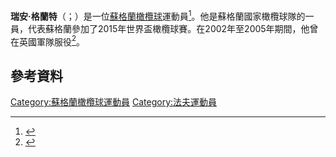 '''瑞安·格蘭特'''（{{lang-en|Ryan Grant}}；{{bd|1985年|10月8日}}）是一位[[蘇格蘭|蘇格蘭]][[橄欖球|橄欖球]]運動員<ref>{{cite news|last=Mason|first=Jim|title=Ryan Grant urges Scotland to continue tour momentum|url=http://www.bbc.co.uk/sport/0/rugby-union/18342238|newspaper=BBC Sport|date=6 June 2012|accessdate=2015-11-23|archive-date=2012-06-09|archive-url=https://web.archive.org/web/20120609040913/http://www.bbc.co.uk/sport/0/rugby-union/18342238|dead-url=no}}</ref>。他是蘇格蘭國家橄欖球隊的一員，代表蘇格蘭參加了2015年世界盃橄欖球賽。在2002年至2005年期間，他曾在英國軍隊服役<ref>{{cite web|url=https://www.linkedin.com/profile/view?id=177574785&authType=name&authToken=-7yn&trk=prof-sb-browse_map-name"|title=LinkedIn|accessdate=2020-09-14|archive-date=2020-03-28|archive-url=https://web.archive.org/web/20200328101705/https://www.linkedin.com/profile/view?id=177574785&authType=name&authToken=-7yn&trk=prof-sb-browse_map-name%22|dead-url=no}}</ref>。

==參考資料==
{{Reflist}}

{{DEFAULTSORT:Grant, Ryan}}
[[Category:蘇格蘭橄欖球運動員|Category:蘇格蘭橄欖球運動員]]
[[Category:法夫運動員|Category:法夫運動員]]